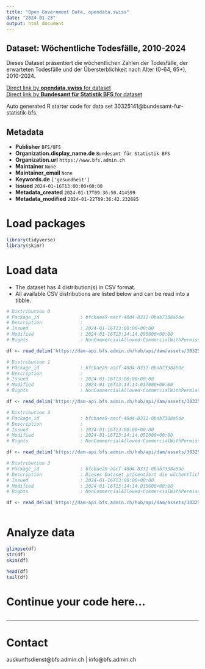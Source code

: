 ```yaml
---
title: "Open Government Data, opendata.swiss"
date: "2024-01-23"
output: html_document
---
```


## Dataset: Wöchentliche Todesfälle, 2010-2024

Dieses Dataset präsentiert die wöchentlichen Zahlen der Todesfälle, der erwarteten Todesfälle und der Übersterblichkeit nach Alter (0-64, 65+), 2010-2024.

[Direct link by **opendata.swiss** for dataset](https://opendata.swiss/de/dataset/wochentliche-todesfalle-2010-2024)<br>
[Direct link by **Bundesamt für Statistik BFS** for dataset](https://www.bfs.admin.ch/asset/de/ts-d-14.03.04.03-wr)

Auto generated R starter code for data set 30325141@bundesamt-fur-statistik-bfs.

## Metadata

- **Publisher** `BFS/OFS`
- **Organization.display_name.de** `Bundesamt für Statistik BFS`
- **Organization.url** `https://www.bfs.admin.ch`
- **Maintainer** `None`
- **Maintainer_email** `None`
- **Keywords.de** `['gesundheit']`
- **Issued** `2024-01-16T13:00:00+00:00`
- **Metadata_created** `2024-01-17T09:36:50.414599`
- **Metadata_modified** `2024-01-22T09:36:42.232685`


# Load packages

```r

library(tidyverse)
library(skimr)

```

# Load data

-   The dataset has 4 distribution(s) in CSV format.
-   All available CSV distributions are listed below and can be read into a tibble.

```r

# Distribution 0
# Package_id               : bfcbaea9-aacf-48d4-8331-0bab7338a5de
# Description              : 
# Issued                   : 2024-01-16T13:00:00+00:00
# Modified                 : 2024-01-16T13:14:14.095000+00:00
# Rights                   : NonCommercialAllowed-CommercialWithPermission-ReferenceRequired

df <- read_delim('https://dam-api.bfs.admin.ch/hub/api/dam/assets/30325151/master')

# Distribution 1
# Package_id               : bfcbaea9-aacf-48d4-8331-0bab7338a5de
# Description              : 
# Issued                   : 2024-01-16T13:00:00+00:00
# Modified                 : 2024-01-16T13:14:14.017000+00:00
# Rights                   : NonCommercialAllowed-CommercialWithPermission-ReferenceRequired

df <- read_delim('https://dam-api.bfs.admin.ch/hub/api/dam/assets/30325156/master')

# Distribution 2
# Package_id               : bfcbaea9-aacf-48d4-8331-0bab7338a5de
# Description              : 
# Issued                   : 2024-01-16T13:00:00+00:00
# Modified                 : 2024-01-16T13:14:14.052000+00:00
# Rights                   : NonCommercialAllowed-CommercialWithPermission-ReferenceRequired

df <- read_delim('https://dam-api.bfs.admin.ch/hub/api/dam/assets/30325165/master')

# Distribution 3
# Package_id               : bfcbaea9-aacf-48d4-8331-0bab7338a5de
# Description              : Dieses Dataset präsentiert die wöchentlichen Zahlen der Todesfälle, der erwarteten Todesfälle und der Übersterblichkeit nach Alter (0-64, 65+), 2010-2024.
# Issued                   : 2024-01-16T13:00:00+00:00
# Modified                 : 2024-01-16T13:14:14.015000+00:00
# Rights                   : NonCommercialAllowed-CommercialWithPermission-ReferenceRequired

df <- read_delim('https://dam-api.bfs.admin.ch/hub/api/dam/assets/30325162/master')



```

# Analyze data

```r

glimpse(df)
str(df)
skim(df)

head(df)
tail(df)

```

# Continue your code here...

```r

```

------------------------------------------------------------------------

# Contact

auskunftsdienst@bfs.admin.ch | info@bfs.admin.ch
